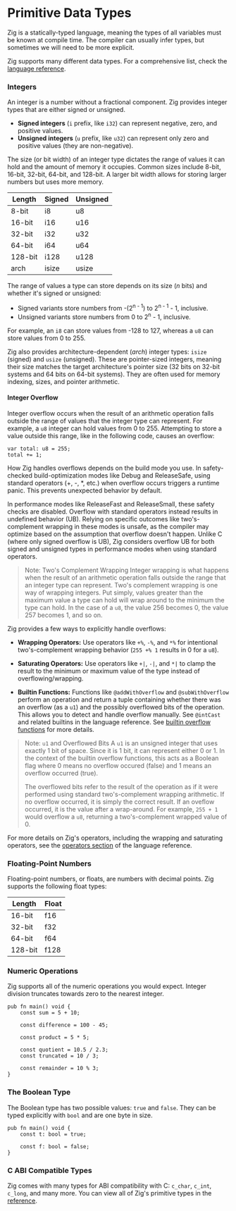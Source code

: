 
# Primitive Data Types
Zig is a statically-typed language, meaning the types of all variables must be known at compile time. The compiler can usually infer types, but sometimes we will need to be more explicit.

Zig supports many different data types. For a comprehensive list, check the [language reference](https://ziglang.org/documentation/master/#Primitive-Types).

### Integers
An integer is a number without a fractional component. Zig provides integer types that are either signed or unsigned.

* **Signed integers** (`i` prefix, like `i32`) can represent negative, zero, and positive values.
* **Unsigned integers** (`u` prefix, like `u32`) can represent only zero and positive values (they are non-negative).

The size (or bit width) of an integer type dictates the range of values it can hold and the amount of memory it occupies. Common sizes include 8-bit, 16-bit, 32-bit, 64-bit, and 128-bit. A larger bit width allows for storing larger numbers but uses more memory.

| Length  | Signed | Unsigned |
|---------|--------|----------|
| 8-bit   | i8     | u8       |
| 16-bit  | i16    | u16      |
| 32-bit  | i32    | u32      |
| 64-bit  | i64    | u64      |
| 128-bit | i128   | u128     |
| arch    | isize  | usize    |

The range of values a type can store depends on its size (*n* bits) and whether it's signed or unsigned:
* Signed variants store numbers from -(2<sup>n - 1</sup>) to 2<sup>n - 1</sup> - 1, inclusive.
* Unsigned variants store numbers from 0 to 2<sup>n</sup> - 1, inclusive.

For example, an `i8` can store values from -128 to 127, whereas a `u8` can store values from 0 to 255.

Zig also provides architecture-dependent (*arch*) integer types: `isize` (signed) and `usize` (unsigned). These are pointer-sized integers, meaning their size matches the target architecture's pointer size (32 bits on 32-bit systems and 64 bits on 64-bit systems). They are often used for memory indexing, sizes, and pointer arithmetic.

#### Integer Overflow
Integer overflow occurs when the result of an arithmetic operation falls outside the range of values that the integer type can represent. For example, a `u8` integer can hold values from 0 to 255. Attempting to store a value outside this range, like in the following code, causes an overflow:

```zig
var total: u8 = 255;
total += 1;
```

How Zig handles overflows depends on the build mode you use. In safety-checked build-optimization modes like Debug and ReleaseSafe, using standard operators (+, -, *, etc.) when overflow occurs triggers a runtime panic. This prevents unexpected behavior by default.

In performance modes like ReleaseFast and ReleaseSmall, these safety checks are disabled. Overflow with standard operators instead results in undefined behavior (UB). Relying on specific outcomes like two's-complement wrapping in these modes is unsafe, as the compiler may optimize based on the assumption that overflow doesn't happen. Unlike C (where only signed overflow is UB), Zig considers overflow UB for both signed and unsigned types in performance modes when using standard operators.

><span className="blockquote-header"><Info />Note: Two's Complement Wrapping</span>
Integer wrapping is what happens when the result of an arithmetic operation falls outside the range that an integer type can represent. Two's complement wrapping is one way of wrapping integers. Put simply, values greater than the maximum value a type can hold will wrap around to the minimum the type can hold. In the case of a `u8`, the value 256 becomes 0, the value 257 becomes 1, and so on.

Zig provides a few ways to explicitly handle overflows:

* **Wrapping Operators:** Use operators like `+%`, `-%`, and `*%` for intentional two's-complement wrapping behavior (`255 +% 1` results in 0 for a `u8`).

* **Saturating Operators:** Use operators like `+|`, `-|`, and `*|` to clamp the result to the minimum or maximum value of the type instead of overflowing/wrapping.

* **Builtin Functions:** Functions like `@addWithOverflow` and `@subWithOverflow` perform an operation and return a tuple containing whether there was an overflow (as a `u1`) and the possibly overflowed bits of the operation. This allows you to detect and handle overflow manually. See `@intCast` and related builtins in the language reference. See [builtin overflow functions](https://ziglang.org/documentation/master/#Builtin-Overflow-Functions) for more details.

><span className="blockquote-header"><Info />Note: `u1` and Overflowed Bits</span>
A `u1` is an unsigned integer that uses exactly 1 bit of space. Since it is 1 bit, it can represent either 0 or 1. In the context of the builtin overflow functions, this acts as a Boolean flag where 0 means no overflow occured (false) and 1 means an overflow occurred (true).
>
>The overflowed bits refer to the result of the operation as if it were performed using standard two's-complement wrapping arithmetic. If no overflow occurred, it is simply the correct result. If an oveflow occurred, it is the value after a wrap-around. For example, `255 + 1` would overflow a `u8`, returning a two's-complement wrapped value of 0.


For more details on Zig's operators, including the wrapping and saturating operators, see the [operators section](https://ziglang.org/documentation/master/#Table-of-Operators) of the language reference.

### Floating-Point Numbers
Floating-point numbers, or floats, are numbers with decimal points. Zig supports the following float types:

| Length  | Float |
|---------|-------|
| 16-bit  | f16   |
| 32-bit  | f32   |
| 64-bit  | f64   |
| 128-bit | f128  |

### Numeric Operations
Zig supports all of the numeric operations you would expect. Integer division truncates towards zero to the nearest integer.

```zig
pub fn main() void {
    const sum = 5 + 10;

    const difference = 100 - 45;

    const product = 5 * 5;

    const quotient = 10.5 / 2.3;
    const truncated = 10 / 3;

    const remainder = 10 % 3;
}
```

### The Boolean Type
The Boolean type has two possible values: `true` and `false`. They can be typed explicitly with `bool` and are one byte in size.

```zig
pub fn main() void {
    const t: bool = true;

    const f: bool = false;
}
```

### C ABI Compatible Types
Zig comes with many types for ABI compatibility with C: `c_char`, `c_int`, `c_long`, and many more. You can view all of Zig's primitive types in the [reference](https://ziglang.org/documentation/master/#Primitive-Types).
